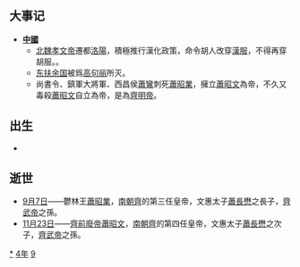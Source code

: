 {{yearTOC|494|北魏'''[[太和_(北魏孝文帝)|太和]]十八年'''；柔然'''[[太安_(柔然)|太安]]三年'''；南朝齐'''[[隆昌_(萧昭业)|隆昌]]元年'''，'''[[延兴_(萧昭文)|延兴]]元年'''，'''[[建武_(齐明帝)|建武]]元年'''}}

== 大事记 ==
* '''[[中國|中國]]'''
** [[元宏|北魏孝文帝]]遷都[[洛陽|洛陽]]，積極推行漢化政策，命令胡人改穿[[漢服|漢服]]，不得再穿胡服。。
**[[东扶余国|东扶余国]]被爲[[高句丽|高句丽]]所灭。
**尚書令、鎮軍大將軍、西昌侯[[蕭鸞|蕭鸞]]刺死[[蕭昭業|蕭昭業]]，擁立[[蕭昭文|蕭昭文]]為帝，不久又毒殺[[蕭昭文|蕭昭文]]自立為帝，是為[[齊明帝|齊明帝]]。

== 出生 ==
*

== 逝世 ==
{{Wikisource year mention}}
*[[9月7日|9月7日]]——鬱林王[[蕭昭業|蕭昭業]]，[[南朝齊|南朝齊]]的第三任皇帝，文惠太子[[蕭長懋|蕭長懋]]之長子，[[齊武帝|齊武帝]]之孫。 
*[[11月23日|11月23日]]——[[齊前廢帝|齊前廢帝]][[蕭昭文|蕭昭文]]，[[南朝齊|南朝齊]]的第四任皇帝，文惠太子[[蕭長懋|蕭長懋]]之次子，[[齊武帝|齊武帝]]之孫。 

[[Category:494年|*]]
[[Category:490年代|4年]]
[[Category:5世纪各年|9]]